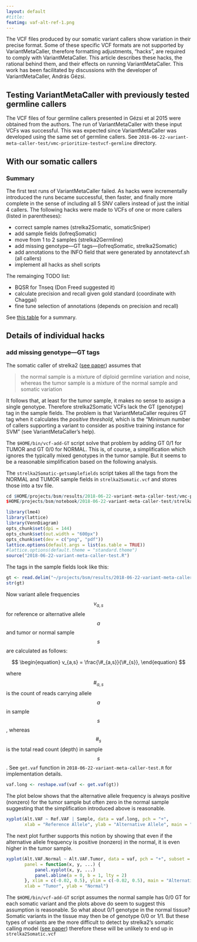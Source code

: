 ```yaml
---
layout: default
#title: 
featimg: vaf-alt-ref-1.png
---
```


The VCF files produced by our somatic variant callers show variation in their precise format.  Some of these specific VCF formats are not supported by VariantMetaCaller, therefore formatting adjustments, "hacks", are required to comply with VariantMetaCaller.  This article describes these hacks, the rational behind them, and their effects on running VariantMetaCaller.  This work has been facilitated by discussions with the developer of VariantMetaCaller, András Gézsi.

## Testing VariantMetaCaller with previously tested germline callers

The VCF files of four germline callers presented in Gézsi et al 2015 were obtained from the authors.  The run of VariantMetaCaller with these input VCFs was successful.  This was expected since VariantMetaCaller was developed using the same set of germline callers.  See `2018-06-22-variant-meta-caller-test/vmc-prioritize-testvcf-germline` directory.

## With our somatic callers

### Summary

The first test runs of VariantMetaCaller failed.  As hacks were incrementally introduced the runs became successful, then faster, and finally more complete in the sense of including all 5 SNV callers instead of just the initial 4 callers.  The following hacks were made to VCFs of one or more callers (listed in parentheses):

* correct sample names (strelka2Somatic, somaticSniper)
* add sample fields (lofreqSomatic)
* move from 1 to 2 samples (strelka2Germline)
* add missing genotype---GT tags---(lofreqSomatic, strelka2Somatic)
* add annotations to the INFO field that were generated by annotatevcf.sh (all callers)
* implement all hacks as shell scripts

The remainging TODO list:

* BQSR for Tnseq (Don Freed suggested it)
* calculate precision and recall given gold standard (coordinate with Chaggai)
* fine tune selection of annotations (depends on precision and recall)

See [this table]({{ site.baseurl }}/assets/projects/bsm/vmc-prioritize-benchmark.csv) for a summary.

## Details of individual hacks

### add missing genotype---GT tags

The somatic caller of strelka2 ([see paper](https://www.nature.com/articles/s41592-018-0051-x)) assumes that 

>the normal sample is a mixture of diploid germline variation and noise, whereas the tumor sample is a mixture of the normal sample and somatic variation

It follows that, at least for the tumor sample, it makes no sense to assign a single genotype.  Therefore strelka2Somatic VCFs lack the GT (genotype) tag in the sample fields.  The problem is that VariantMetaCaller requires GT tag when it calculates the *positive threshold*, which is the "Minimum number of callers supporting a variant to consider as positive training instance for SVM" (see VariantMetaCaller's help).

The `$HOME/bin/vcf-add-GT` script solve that problem by adding GT 0/1 for TUMOR and GT 0/0 for NORMAL. This is, of course, a simplification which ignores the typically mixed genotypes in the tumor sample.  But it seems to be a reasonable simplification based on the following analysis.

The `strelka2Somatic-getsamplefields` script takes all the tags from the NORMAL and TUMOR sample fields in `strelka2Somatic.vcf` and stores those into a tsv file.

```r
cd $HOME/projects/bsm/results/2018-06-22-variant-meta-caller-test/vmc-prioritize-benchmark/test08/
$HOME/projects/bsm/notebook/2018-06-22-variant-meta-caller-test/strelka2Somatic-getsamplefields ../22/strelka2Somatic.vcf > strelka2Somatic.tsv
```

```r
library(lme4)
library(lattice)
library(VennDiagram)
opts_chunk$set(dpi = 144)
opts_chunk$set(out.width = "600px")
opts_chunk$set(dev = c("png", "pdf"))
lattice.options(default.args = list(as.table = TRUE))
#lattice.options(default.theme = "standard.theme")
source("2018-06-22-variant-meta-caller-test.R")
```

The tags in the sample fields look like this:

```r
gt <- read.delim("~/projects/bsm/results/2018-06-22-variant-meta-caller-test/vmc-prioritize-benchmark/test08/strelka2Somatic.tsv")
str(gt)
```

Now variant allele frequencies $$v_{a,s}$$ for reference or alternative allele $$a$$ and tumor or normal sample $$s$$ are calculated as follows:

$$
\begin{equation}
v_{a,s} = \frac{\#_{a,s}}{\#_{s}},
\end{equation}
$$

where $$\#_{a,s}$$ is the count of reads carrying allele $$a$$ in sample $$s$$, whereas $$\#_{s}$$ is the total read count (depth) in sample $$s$$.  See `get.vaf` function in `2018-06-22-variant-meta-caller-test.R` for implementation details.

```r
vaf.long <- reshape.vaf(vaf <- get.vaf(gt))
```

The plot below shows that the alternative allele frequency is always positive (nonzero) for the tumor sample but often zero in the normal sample suggesting that the simplification introduced above is reasonable.

```r
xyplot(Alt.VAF ~ Ref.VAF | Sample, data = vaf.long, pch = "+",
       xlab = "Reference Allele", ylab = "Alternative Allele", main = "Allele Frequency")
```

The next plot further supports this notion by showing that even if the alternative allele frequency is positive (nonzero) in the normal, it is even higher in the tumor sample.

```r
xyplot(Alt.VAF.Normal ~ Alt.VAF.Tumor, data = vaf, pch = "+", subset = Alt.VAF.Normal >= 0,
       panel = function(x, y, ...) {
           panel.xyplot(x, y, ...)
           panel.abline(a = 0, b = 1, lty = 2)
       }, xlim = c(-0.02, 0.5), ylim = c(-0.02, 0.5), main = "Alternative Allele Frequency",
       xlab = "Tumor", ylab = "Normal")
```

The `$HOME/bin/vcf-add-GT` script assumes the normal sample has 0/0 GT for each somatic variant and the plots above do seem to suggest this assumption is reasonable.  So what about 0/1 genotype in the normal tissue?  Somatic variants in the tissue may then be of genotype 0/0 or 1/1.  But these types of variants are the more difficult to detect by strelka2's somatic calling model ([see paper](https://www.nature.com/articles/s41592-018-0051-x)) therefore these will be unlikely to end up in `strelka2Somatic.vcf`
